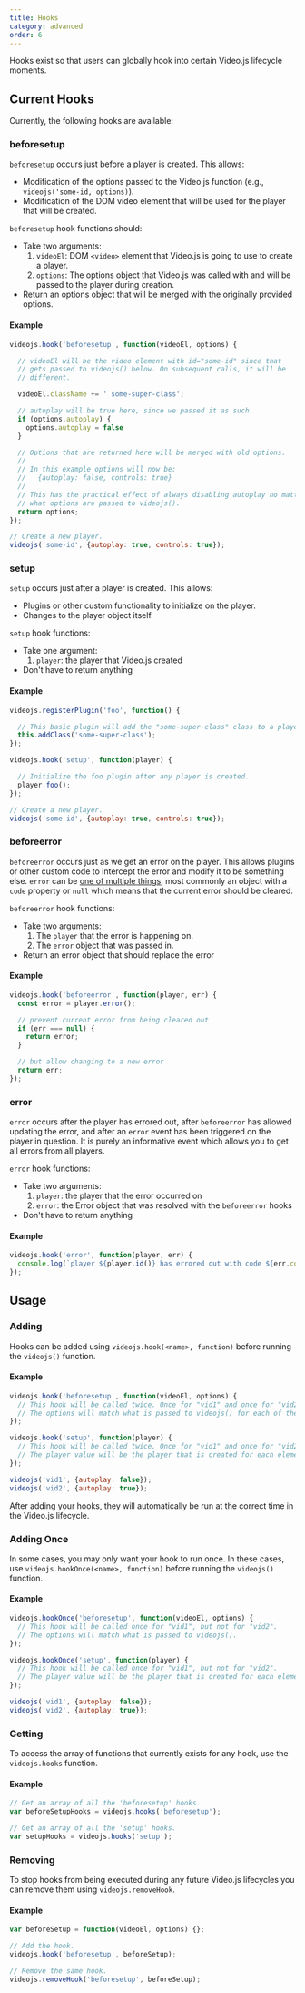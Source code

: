 ```yaml
---
title: Hooks
category: advanced
order: 6
---
```


Hooks exist so that users can globally hook into certain Video.js lifecycle moments.

## Current Hooks

Currently, the following hooks are available:

### beforesetup

`beforesetup` occurs just before a player is created. This allows:

* Modification of the options passed to the Video.js function (e.g., `videojs('some-id, options)`).
* Modification of the DOM video element that will be used for the player that will be created.

`beforesetup` hook functions should:

* Take two arguments:
  1. `videoEl`: DOM `<video>` element that Video.js is going to use to create a player.
  1. `options`: The options object that Video.js was called with and will be passed to the player during creation.
* Return an options object that will be merged with the originally provided options.

#### Example

```js
videojs.hook('beforesetup', function(videoEl, options) {

  // videoEl will be the video element with id="some-id" since that
  // gets passed to videojs() below. On subsequent calls, it will be
  // different.

  videoEl.className += ' some-super-class';

  // autoplay will be true here, since we passed it as such.
  if (options.autoplay) {
    options.autoplay = false
  }

  // Options that are returned here will be merged with old options.
  //
  // In this example options will now be:
  //   {autoplay: false, controls: true}
  //
  // This has the practical effect of always disabling autoplay no matter
  // what options are passed to videojs().
  return options;
});

// Create a new player.
videojs('some-id', {autoplay: true, controls: true});
```

### setup

`setup` occurs just after a player is created. This allows:

* Plugins or other custom functionality to initialize on the player.
* Changes to the player object itself.

`setup` hook functions:

* Take one argument:
  1. `player`: the player that Video.js created
* Don't have to return anything

#### Example

```js
videojs.registerPlugin('foo', function() {

  // This basic plugin will add the "some-super-class" class to a player.
  this.addClass('some-super-class');
});

videojs.hook('setup', function(player) {

  // Initialize the foo plugin after any player is created.
  player.foo();
});

// Create a new player.
videojs('some-id', {autoplay: true, controls: true});
```

### beforeerror

`beforeerror` occurs just as we get an error on the player. This allows plugins or other custom code to intercept the error and modify it to be something else.
`error` can be [one of multiple things](https://docs.videojs.com/mediaerror#MediaError), most commonly an object with a `code` property or `null` which means that the current error should be cleared.

`beforeerror` hook functions:

* Take two arguments:
  1. The `player` that the error is happening on.
  1. The `error` object that was passed in.
* Return an error object that should replace the error

#### Example

```js
videojs.hook('beforeerror', function(player, err) {
  const error = player.error();

  // prevent current error from being cleared out
  if (err === null) {
    return error;
  }

  // but allow changing to a new error
  return err;
});
```

### error

`error` occurs after the player has errored out, after `beforeerror` has allowed updating the error, and after an `error` event has been triggered on the player in question. It is purely an informative event which allows you to get all errors from all players.

`error` hook functions:

* Take two arguments:
  1. `player`: the player that the error occurred on
  1. `error`: the Error object that was resolved with the `beforeerror` hooks
* Don't have to return anything

#### Example

```js
videojs.hook('error', function(player, err) {
  console.log(`player ${player.id()} has errored out with code ${err.code} ${err.message}`);
});
```

## Usage

### Adding

Hooks can be added using `videojs.hook(<name>, function)` before running the `videojs()` function.

#### Example

```js
videojs.hook('beforesetup', function(videoEl, options) {
  // This hook will be called twice. Once for "vid1" and once for "vid2".
  // The options will match what is passed to videojs() for each of them.
});

videojs.hook('setup', function(player) {
  // This hook will be called twice. Once for "vid1" and once for "vid2".
  // The player value will be the player that is created for each element.
});

videojs('vid1', {autoplay: false});
videojs('vid2', {autoplay: true});
```

After adding your hooks, they will automatically be run at the correct time in the Video.js lifecycle.

### Adding Once

In some cases, you may only want your hook to run once. In these cases, use `videojs.hookOnce(<name>, function)` before running the `videojs()` function.

#### Example

```js
videojs.hookOnce('beforesetup', function(videoEl, options) {
  // This hook will be called once for "vid1", but not for "vid2".
  // The options will match what is passed to videojs().
});

videojs.hookOnce('setup', function(player) {
  // This hook will be called once for "vid1", but not for "vid2".
  // The player value will be the player that is created for each element.
});

videojs('vid1', {autoplay: false});
videojs('vid2', {autoplay: true});
```

### Getting

To access the array of functions that currently exists for any hook, use the `videojs.hooks` function.

#### Example

```js
// Get an array of all the 'beforesetup' hooks.
var beforeSetupHooks = videojs.hooks('beforesetup');

// Get an array of all the 'setup' hooks.
var setupHooks = videojs.hooks('setup');
```

### Removing

To stop hooks from being executed during any future Video.js lifecycles you can remove them using `videojs.removeHook`.

#### Example

```js
var beforeSetup = function(videoEl, options) {};

// Add the hook.
videojs.hook('beforesetup', beforeSetup);

// Remove the same hook.
videojs.removeHook('beforesetup', beforeSetup);
```
